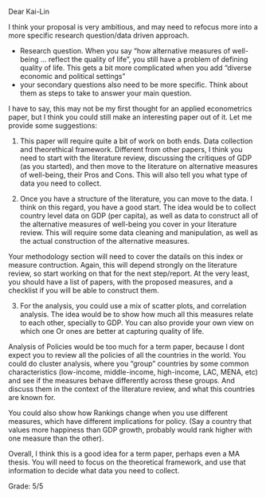 Dear Kai-Lin

I think your proposal is very ambitious, and may need to refocus more into a more specific research question/data driven approach. 

- Research question. When you say "how alternative measures of well-being ... reflect the quality of life", you still have a problem of defining quality of life. This gets a bit more complicated when you add "diverse economic and political settings"
- your secondary questions also need to be more specific. Think about them as steps to take to answer your main question.

I have to say, this may not be my first thought for an applied econometrics paper, but I think you could still make an interesting paper out of it. Let me provide some suggestions:

1. This paper will require quite a bit of work on both ends. Data collection and theorethical framework. Different from other papers, I think you need to start with the literature review, discussing the critiques of GDP (as you started), and then move to the literature on alternative measures of well-being, their Pros and Cons. This will also tell you what type of data you need to collect.

2. Once you have a structure of the literature, you can move to the data. I think on this regard, you have a good start. The idea would be to collect country level data on GDP (per capita), as well as data to construct all of the alternative measures of well-being you cover in your literature review. This will require some data cleaning and manipulation, as well as the actual construction of the alternative measures.

Your methodology section will need to cover the datails on this index or measure contruction. Again, this will depend strongly on the literature review, so start working on that for the next step/report. At the very least, you should have a list of papers, with the proposed measures, and a checklist if you will be able to construct them.

3. For the analysis, you could use a mix of scatter plots, and correlation analysis. The idea would be to show how much all this measures relate to each other, specially to GDP. You can also provide your own view on which one Or ones are better at capturing quality of life. 

Analysis of Policies would be too much for a term paper, because I dont expect you to review all the policies of all the countries in the world. You could do cluster analysis, where you "group" countries by some common characteristics (low-income, middle-income, high-income, LAC, MENA, etc) and see if the measures behave differently across these groups. And discuss them in the context of the literature review, and what this countries are known for.

You could also show how Rankings change when you use different measures, which have different implications for policy. (Say a country that values more happiness than GDP growth, probably would rank higher with one measure than the other).

Overall, I think this is a good idea for a term paper, perhaps even a MA thesis. You will need to focus on the theoretical framework, and use that information to decide what data you need to collect. 

Grade: 5/5